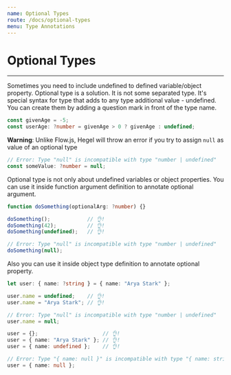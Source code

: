 ```yaml
---
name: Optional Types
route: /docs/optional-types
menu: Type Annotations
---
```


# Optional Types
---------------------

Sometimes you need to include undefined to defined variable/object property. Optional type is a solution. It is not some separated type. It's special syntax for type that adds to any type additional value - undefined. You can create them by adding a question mark in front of the type name.

```typescript
const givenAge = -5;
const userAge: ?number = givenAge > 0 ? givenAge : undefined;
```

**Warning**: Unlike Flow.js, Hegel will throw an error if you try to assign `null` as value of an optional type
```typescript
// Error: Type "null" is incompatible with type "number | undefined"
const someValue: ?number = null;
```

Optional type is not only about undefined variables or object properties.
You can use it inside function argument definition to annotate optional argument.

```typescript
function doSomething(optionalArg: ?number) {}

doSomething();            // 👌!
doSomething(42);          // 👌!
doSomething(undefined);   // 👌!

// Error: Type "null" is incompatible with type "number | undefined"
doSomething(null); 
```

Also you can use it inside object type definition to annotate optional property.

```typescript
let user: { name: ?string } = { name: "Arya Stark" };

user.name = undefined;    // 👌!
user.name = "Arya Stark"; // 👌!

// Error: Type "null" is incompatible with type "number | undefined"
user.name = null;

user = {};                     // 👌!
user = { name: "Arya Stark" }; // 👌!
user = { name: undefined };    // 👌!

// Error: Type "{ name: null }" is incompatible with type "{ name: string | undefined }"
user = { name: null };
```
